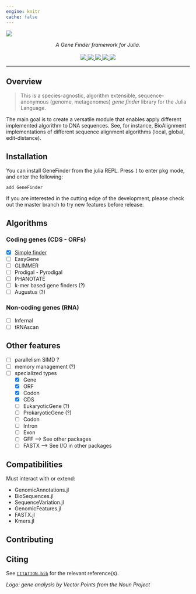 ```yaml
---
engine: knitr
cache: false
---
```


![]("../assets/logo.svg"){fig-align="center"}

<p align="center">
  <i>A Gene Finder framework for Julia.</i><br/><br/>
  <a href="https://www.repostatus.org/#wip">
    <img src="https://www.repostatus.org/badges/latest/wip.svg">
  </a>
  <a href="https://camilogarciabotero.github.io/GeneFinder.jl/dev/">
    <img src="https://img.shields.io/badge/documentation-online-blue.svg?logo=Julia&logoColor=white">
  </a>
  <a href="https://app.travis-ci.com/camilogarciabotero/GeneFinder.jl">
    <img src="https://app.travis-ci.com/camilogarciabotero/GeneFinder.jl.svg?branch=main">
   <a href="https://github.com/camilogarciabotero/GeneFinder.jl/actions/workflows/CI.yml">
    <img src="https://github.com/camilogarciabotero/GeneFinder.jl/actions/workflows/CI.yml/badge.svg">
  <a href="https://github.com/camilogarciabotero/GeneFinder.jl/blob/main/LICENSE">
    <img src="https://img.shields.io/badge/license-MIT-green.svg">
  </a>
  </a>
</p>

***
## Overview

>This is a species-agnostic, algorithm extensible, sequence-anonymous (genome, metagenomes) *gene finder* library for the Julia Language.

The main goal is to create a versatile module that enables apply different implemented algorithm to DNA sequences. See, for instance, BioAlignment implementations of different sequence alignment algorithms (local, global, edit-distance).

## Installation

You can install GeneFinder from the julia
REPL. Press `]` to enter pkg mode, and enter the following:

```
add GeneFinder
```

If you are interested in the cutting edge of the development, please check out
the master branch to try new features before release.

## Algorithms

### Coding genes (CDS - ORFs)

- [x] [Simple finder](https://camilogarciabotero.github.io/GeneFinder.jl/dev/simplefinder/)
- [ ] EasyGene
- [ ] GLIMMER
- [ ] Prodigal - Pyrodigal
- [ ] PHANOTATE
- [ ] k-mer based gene finders (?)
- [ ] Augustus (?)

### Non-coding genes (RNA)

- [ ] Infernal
- [ ] tRNAscan

## Other features

- [ ] parallelism SIMD ?
- [ ] memory management (?)
- [ ] specialized types
  - [x] Gene
  - [x] ORF
  - [x] Codon
  - [x] CDS
  - [ ] EukaryoticGene (?)
  - [ ] ProkaryoticGene (?)
  - [ ] Codon
  - [ ] Intron
  - [ ] Exon
  - [ ] GFF --> See other packages
  - [ ] FASTX --> See I/O in other packages

## Compatibilities  

Must interact with or extend:

- GenomicAnnotations.jl
- BioSequences.jl
- SequenceVariation.jl
- GenomicFeatures.jl
- FASTX.jl
- Kmers.jl

## Contributing

## Citing

See [`CITATION.bib`](CITATION.bib) for the relevant reference(s).

*Logo: gene analysis by Vector Points from the Noun Project*